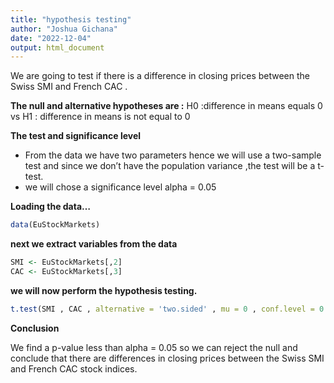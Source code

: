 ```yaml
---
title: "hypothesis testing"
author: "Joshua Gichana"
date: "2022-12-04"
output: html_document
---
```

We are going to test if there is a difference in closing prices between the Swiss SMI and French CAC .

**The null and alternative hypotheses are :**
 H0 :difference in means equals 0
        vs
 H1 : difference in means is not equal to 0
 
**The test and significance level **

- From the data we have two parameters hence we will use a two-sample test
and since we don't have the population variance ,the test will be a t-test.
- we will chose a significance level alpha = 0.05

**Loading the data...**

```r
data(EuStockMarkets)
```

**next we extract variables from the data**

```r
SMI <- EuStockMarkets[,2]
CAC <- EuStockMarkets[,3]
```

**we will now perform the hypothesis testing.**

```r
t.test(SMI , CAC , alternative = 'two.sided' , mu = 0 , conf.level = 0.95)
```

**Conclusion**

We find a p-value less than alpha = 0.05 so we can reject the null and conclude that there are differences in closing prices between the Swiss SMI and French CAC stock indices.
